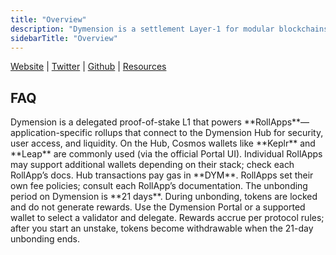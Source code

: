 ```yaml
---
title: "Overview"
description: "Dymension is a settlement Layer-1 for modular blockchains called RollApps. It connects users and liquidity to RollApps and provides tooling for launching, settling, and operating application-specific chains."
sidebarTitle: "Overview"
---
```


[Website](https://dymension.xyz/) <Icon icon="arrow-up-right" /> | [Twitter](https://x.com/dymension) <Icon icon="arrow-up-right" /> | [Github](https://github.com/dymensionxyz) <Icon icon="arrow-up-right" /> | [Resources](https://docs.dymension.xyz/) <Icon icon="arrow-up-right" />

## FAQ

<AccordionGroup>
  <Accordion title="What is Dymension?">
    Dymension is a delegated proof-of-stake L1 that powers **RollApps**—application-specific rollups that connect to the Dymension Hub for security, user access, and liquidity.
  </Accordion>

  <Accordion title="What wallets are supported?">
    On the Hub, Cosmos wallets like **Keplr** and **Leap** are commonly used (via the official Portal UI). Individual RollApps may support additional wallets depending on their stack; check each RollApp’s docs.
  </Accordion>

  <Accordion title="Are there fees?">
    Hub transactions pay gas in **DYM**. RollApps set their own fee policies; consult each RollApp’s documentation.
  </Accordion>

  <Accordion title="What is the unbonding period?">
    The unbonding period on Dymension is **21 days**. During unbonding, tokens are locked and do not generate rewards.
  </Accordion>

  <Accordion title="How do I stake or delegate DYM?">
    Use the Dymension Portal or a supported wallet to select a validator and delegate. Rewards accrue per protocol rules; after you start an unstake, tokens become withdrawable when the 21-day unbonding ends.
  </Accordion>
</AccordionGroup>
